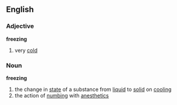 ==English==

===Adjective===
'''freezing'''
# very [[cold]]

===Noun===
{{wikipedia}}
'''freezing'''
# the change in [[state]] of a substance from [[liquid]] to [[solid]] on [[cooling]]
# the action of [[numbing]] with [[anesthetic]]s